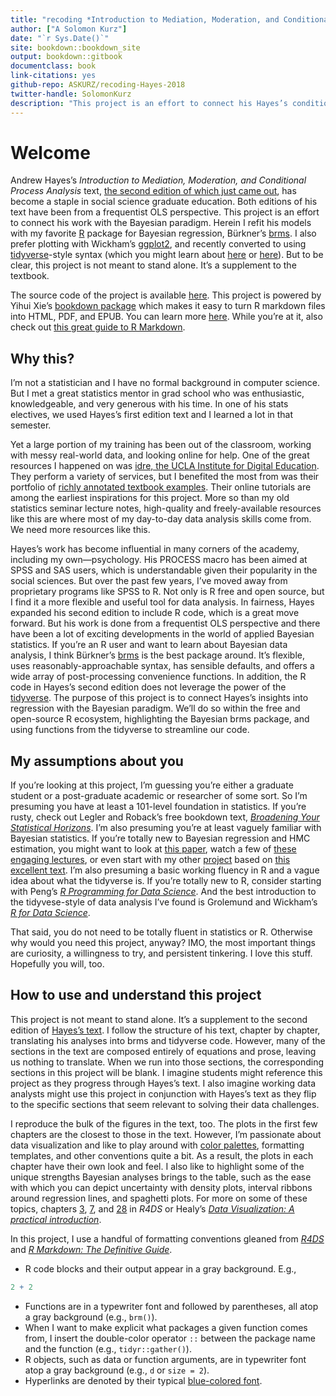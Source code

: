 ```yaml
--- 
title: "recoding *Introduction to Mediation, Moderation, and Conditional Process Analysis*"
author: ["A Solomon Kurz"]
date: "`r Sys.Date()`"
site: bookdown::bookdown_site
output: bookdown::gitbook
documentclass: book
link-citations: yes
github-repo: ASKURZ/recoding-Hayes-2018
twitter-handle: SolomonKurz
description: "This project is an effort to connect his Hayes’s conditional process analysis work with the Bayesian paradigm. Herein I refit his models with my favorite R package for Bayesian regression, Bürkner’s brms. I use syntax based on sensibilities from the tidyverse and plot with Wickham’s ggplot2."
---
```


# Welcome {-}

Andrew Hayes’s *Introduction to Mediation, Moderation, and Conditional Process Analysis*  text, [the second edition of which just came out](http://afhayes.com/introduction-to-mediation-moderation-and-conditional-process-analysis.html), has become a staple in social science graduate education. Both editions of his text have been from a frequentist OLS perspective. This project is an effort to connect his work with the Bayesian paradigm. Herein I refit his models with my favorite [R](https://www.r-bloggers.com/why-use-r-five-reasons/) package for Bayesian regression, Bürkner’s [brms](https://github.com/paul-buerkner/brms). I also prefer plotting with Wickham's [ggplot2](https://cran.r-project.org/web/packages/ggplot2/index.html), and recently converted to using [tidyverse](https://www.tidyverse.org)-style syntax (which you might learn about [here](http://r4ds.had.co.nz/transform.html) or [here](http://style.tidyverse.org)). But to be clear, this project is not meant to stand alone. It's a supplement to the textbook. 

The source code of the project is available [here](https://github.com/ASKurz/recoding_Introduction_to_Mediation_Moderation_and_Conditional_Process_Analysis). This project is powered by Yihui Xie's [bookdown package](https://bookdown.org) which makes it easy to turn R markdown files into HTML, PDF, and EPUB. You can learn more [here](https://bookdown.org/yihui/bookdown/). While you're at it, also check out [this great guide to R Markdown](https://bookdown.org/yihui/rmarkdown/).

## Why this? {-}

I’m not a statistician and I have no formal background in computer science. But I met a great statistics mentor in grad school who was enthusiastic, knowledgeable, and very generous with his time. In one of his stats electives, we used Hayes’s first edition text and I learned a lot in that semester. 

Yet a large portion of my training has been out of the classroom, working with messy real-world data, and looking online for help. One of the great resources I happened on was [idre, the UCLA Institute for Digital Education](https://stats.idre.ucla.edu). They perform a variety of services, but I benefited the most from was their portfolio of [richly annotated textbook examples](https://stats.idre.ucla.edu/other/examples/). Their online tutorials are among the earliest inspirations for this project. More so than my old statistics seminar lecture notes, high-quality and freely-available resources like this are where most of my day-to-day data analysis skills come from. We need more resources like this.

Hayes’s work has become influential in many corners of the academy, including my own—psychology. His PROCESS macro has been aimed at SPSS and SAS users, which is understandable given their popularity in the social sciences. But over the past few years, I’ve moved away from proprietary programs like SPSS to R. Not only is R free and open source, but I find it a more flexible and useful tool for data analysis. In fairness, Hayes expanded his second edition to include R code, which is a great move forward. But his work is done from a frequentist OLS perspective and there have been a lot of exciting developments in the world of applied Bayesian statistics. If you’re an R user and want to learn about Bayesian data analysis, I think Bürkner’s [brms](https://github.com/paul-buerkner/brms) is the best package around. It’s flexible, uses reasonably-approachable syntax, has sensible defaults, and offers a wide array of post-processing convenience functions. In addition, the R code in Hayes’s second edition does not leverage the power of the [tidyverse](https://www.tidyverse.org). The purpose of this project is to connect Hayes’s insights into regression with the Bayesian paradigm. We’ll do so within the free and open-source R ecosystem, highlighting the Bayesian brms package, and using functions from the tidyverse to streamline our code. 

## My assumptions about you {-}

If you’re looking at this project, I’m guessing you’re either a graduate student or a post-graduate academic or researcher of some sort. So I’m presuming you have at least a 101-level foundation in statistics. If you’re rusty, check out Legler and Roback’s free bookdown text, [*Broadening Your Statistical Horizons*](https://bookdown.org/roback/bookdown-bysh/). I’m also presuming you’re at least vaguely familiar with Bayesian statistics. If you’re totally new to Bayesian regression and HMC estimation, you might want to look at [this paper](https://cran.r-project.org/web/packages/brms/vignettes/brms_overview.pdf), watch a few of [these engaging lectures](https://www.youtube.com/channel/UCNJK6_DZvcMqNSzQdEkzvzA/playlists), or even start with my other [project](https://github.com/ASKurz/Statistical_Rethinking_with_brms_ggplot2_and_the_tidyverse) based on [this excellent text](https://xcelab.net/rm/statistical-rethinking/). I’m also presuming a basic working fluency in R and a vague idea about what the tidyverse is. If you’re totally new to R, consider starting with Peng’s [*R Programming for Data Science*](https://bookdown.org/rdpeng/rprogdatascience/). And the best introduction to the tidyvese-style of data analysis I’ve found is Grolemund and Wickham’s [*R for Data Science*](http://r4ds.had.co.nz).

That said, you do not need to be totally fluent in statistics or R. Otherwise why would you need this project, anyway? IMO, the most important things are curiosity, a willingness to try, and persistent tinkering. I love this stuff. Hopefully you will, too.

## How to use and understand this project {-}

This project is not meant to stand alone. It's a supplement to the second edition of [Hayes’s text](http://afhayes.com/introduction-to-mediation-moderation-and-conditional-process-analysis.html). I follow the structure of his text, chapter by chapter, translating his analyses into brms and tidyverse code. However, many of the sections in the text are composed entirely of equations and prose, leaving us nothing to translate. When we run into those sections, the corresponding sections in this project will be blank. I imagine students might reference this project as they progress through Hayes’s text. I also imagine working data analysts might use this project in conjunction with Hayes’s text as they flip to the specific sections that seem relevant to solving their data challenges. 

I reproduce the bulk of the figures in the text, too. The plots in the first few chapters are the closest to those in the text. However, I’m passionate about data visualization and like to play around with [color palettes](https://github.com/EmilHvitfeldt/r-color-palettes), formatting templates, and other conventions quite a bit. As a result, the plots in each chapter have their own look and feel. I also like to highlight some of the unique strengths Bayesian analyses brings to the table, such as the ease with which you can depict uncertainty with density plots, interval ribbons around regression lines, and spaghetti plots. For more on some of these topics, chapters [3](http://r4ds.had.co.nz/data-visualisation.html), [7](http://r4ds.had.co.nz/exploratory-data-analysis.html), and [28](http://r4ds.had.co.nz/graphics-for-communication.html) in *R4DS* or Healy’s [*Data Visualization: A practical introduction*](https://socviz.co).

In this project, I use a handful of formatting conventions gleaned from [*R4DS*](http://r4ds.had.co.nz/introduction.html#running-r-code) and [*R Markdown: The Definitive Guide*](https://bookdown.org/yihui/rmarkdown/software-info.html). 

* R code blocks and their output appear in a gray background. E.g., 

```r
2 + 2
```

* Functions are in a typewriter font and followed by parentheses, all atop a gray background (e.g., `brm()`).
* When I want to make explicit what packages a given function comes from, I insert the double-color operator `::` between the package name and the function (e.g., `tidyr::gather()`).
* R objects, such as data or function arguments, are in typewriter font atop a gray background (e.g., `d` or `size = 2`).
* Hyperlinks are denoted by their typical [blue-colored font](https://www.afhayes.com/introduction-to-mediation-moderation-and-conditional-process-analysis.html).
